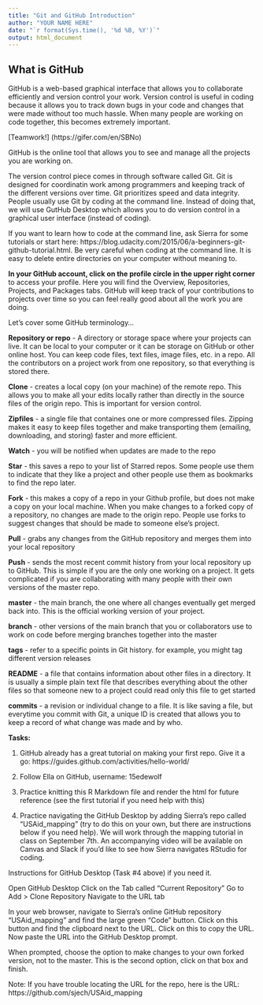 ```yaml
---
title: "Git and GitHub Introduction"
author: "YOUR NAME HERE"
date: "`r format(Sys.time(), '%d %B, %Y')`"
output: html_document
---
```


## What is GitHub

GitHub is a web-based graphical interface that allows you to collaborate efficiently and version control your work. Version control is useful in coding because it allows you to track down bugs in your code and changes that were made without too much hassle. When many people are working on code together, this becomes extremely important. 

[Teamwork!] (https://gifer.com/en/SBNo)

GitHub is the online tool that allows you to see and manage all the projects you are working on. 

The version control piece comes in through software called Git. Git is designed for coordinatin work among programmers and keeping track of the different versions over time. Git prioritizes speed and data integrity. People usually use Git by coding at the command line. Instead of doing that, we will use GutHub Desktop which allows you to do version control in a graphical user interface (instead of coding). 

If you want to learn how to code at the command line, ask Sierra for some tutorials or start here: https://blog.udacity.com/2015/06/a-beginners-git-github-tutorial.html. Be very careful when coding at the command line. It is easy to delete entire directories on your computer without meaning to. 

**In your GitHub account, click on the profile circle in the upper right corner** to access your profile. Here you will find the Overview, Repositories, Projects, and Packages tabs. GitHub will keep track of your contributions to projects over time so you can feel really good about all the work you are doing. 

Let's cover some GitHub terminology... 

**Repository or repo** - A directory or storage space where your projects can live. It can be local to your computer or it can be storage on GitHub or other online host. You can keep code files, text files, image files, etc. in a repo. All the contributors on a project work from one repository, so that everything is stored there.

**Clone** - creates a local copy (on your machine) of the remote repo. This allows you to make all your edits locally rather than directly in the source files of the origin repo. This is important for version control.

**Zipfiles** - a single file that containes one or more compressed files. Zipping makes it easy to keep files together and make transporting them (emailing, downloading, and storing) faster and more efficient.

**Watch** - you will be notified when updates are made to the repo

**Star** - this saves a repo to your list of Starred repos. Some people use them to indicate that they like a project and other people use them as bookmarks to find the repo later.

**Fork** - this makes a copy of a repo in your Github profile, but does not make a copy on your local machine. When you make changes to a forked copy of a repository, no changes are made to the origin repo. People use forks to suggest changes that should be made to someone else's project. 

**Pull** - grabs any changes from the GitHub repository and merges them into your local repository

**Push** - sends the most recent commit history from your local repository up to GitHub. This is simple if you are the only one working on a project. It gets complicated if you are collaborating with many people with their own versions of the master repo.

**master** - the main branch, the one where all changes eventually get merged back into. This is the official working version of your project.

**branch** - other versions of the main branch that you or collaborators use to work on code before merging branches together into the master

**tags** - refer to a specific points in Git history. for example, you might tag different version releases

**README** - a file that contains information about other files in a directory. It is usually a simple plain text file that describes everything about the other files so that someone new to a project could read only this file to get started

**commits** - a revision or individual change to a file. It is like saving a file, but everytime you commit with Git, a unique ID is created that allows you to keep a record of what change was made and by who.

**Tasks:**

1. GitHub already has a great tutorial on making your first repo. Give it a go:
https://guides.github.com/activities/hello-world/

2. Follow Ella on GitHub, username: 15edewolf

3. Practice knitting this R Markdown file and render the html for future reference (see the first tutorial if you need help with this)

4. Practice navigating the GitHub Desktop by adding Sierra's repo called "USAid_mapping" (try to do this on your own, but there are instructions below if you need help). We will work through the mapping tutorial in class on September 7th. An accompanying video will be available on Canvas and Slack if you'd like to see how Sierra navigates RStudio for coding.

############################################################
Instructions for GitHub Desktop (Task #4 above) if you need it. 

Open GitHub Desktop
Click on the Tab called "Current Repository"
Go to Add > Clone Repository
Navigate to the URL tab

In your web browser, navigate to Sierra’s online GitHub repository “USAid_mapping” and find the large green “Code” button. Click on this button and find the clipboard next to the URL. Click on this to copy the URL. Now paste the URL into the GitHub Desktop prompt. 

When prompted, choose the option to make changes to your own forked version, not to the master. This is the second option, click on that box and finish.

Note: If you have trouble locating the URL for the repo, here is the URL: https://github.com/sjech/USAid_mapping